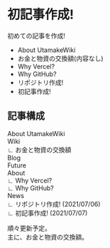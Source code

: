 # 初記事作成!
初めての記事を作成!  
 - About UtamakeWiki
 - お金と物資の交換額(内容なし)
 - Why Vercel?
 - Why GitHub?
 - リポジトリ作成!
 - 初記事作成!

## 記事構成
About UtamakeWiki  
Wiki  
∟ お金と物資の交換額  
Blog  
Future  
About  
∟ Why Vercel?  
∟ Why GitHub?  
News  
∟ リポジトリ作成! (2021/07/06)  
∟ 初記事作成! (2021/07/07)  

順々更新予定。  
主に、お金と物資の交換額。
